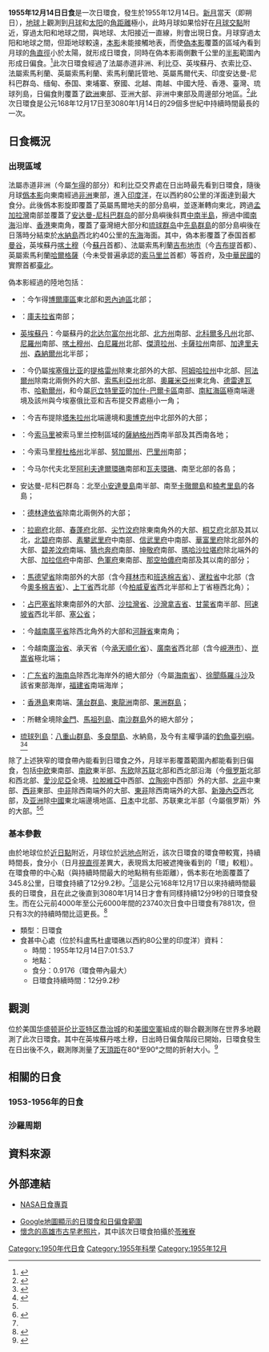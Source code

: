 {{NoteTA
|G1=Toponym
}}
{{Infobox Solar eclipse
| Year        = 1955
| Month       = 12
| Day         = 14
| Type        = 日環食
| Image       = SE1955Dec14A.png
| Image size  = 200px
| Image intro = 1955年12月14日日環食路徑圖
  <!--   日食資料   -->
| Gamma       = 0.4266
| Mag         = 0.9176
| Saros       = 141
| Saros total = 70
| Saros seq   = 20
  <!--     食甚     -->
| Duration    = 12分9.2秒
| Location    = {{link-en|科盧馬杜盧環礁|Kolhumadulu Atoll}}以西約80公里的[[印度洋|印度洋]]
| Coords      = {{coord|2|5.0|N|72|12.5|E}}
| Width       = 345.8公里
  <!--   開始時間   -->
| Partial     = 
| Start type  = 
| Centre      = 
| Greatest    = 7:01:53.7
  <!--     倒數     -->
| hour        = 7
| minute      = 1
| second      = 53.7
| Duration_s  = 
}}
'''1955年12月14日日食'''是一次日環食，發生於1955年12月14日。[[新月|新月]]當天（即朔日），[[地球|地球]]上觀測到[[月球|月球]]和[[太阳|太阳]]的[[角距離|角距離]]極小，此時月球如果恰好在[[月球交點|月球交點]]附近，穿過太阳和地球之間，與地球、太阳接近一直線，則會出現日食。月球穿過太阳和地球之間，但距地球較遠，[[本影|本影]]未能接觸地表，而使[[偽本影|偽本影]]覆蓋的區域內看到月球的[[角直徑|角直徑]]小於太陽，就形成日環食，同時在偽本影兩側數千公里的[[半影|半影]]範圍內形成日偏食。<ref name="astron">{{cite web|author=樊忠玉|title=日（月）食|url=http://www.astron.ac.cn/bencandy-51-1630-1.htm|publisher=中国天文科普网|accessdate=2016-04-14|archive-date=2014-09-17|archive-url=https://web.archive.org/web/20140917080048/http://www.astron.ac.cn/bencandy-51-1630-1.htm|dead-url=no}}</ref>此次日環食經過了法屬赤道非洲、利比亞、英埃蘇丹、衣索比亞、法屬索馬利蘭、英屬索馬利蘭、索馬利蘭託管地、英屬馬爾代夫、印度安达曼-尼科巴群岛、缅甸、泰国、柬埔寨、寮國、北越、南越、中國大陸、香港、臺灣、琉球列島，日偏食則覆蓋了[[欧洲|欧洲]]東部、亚洲大部、非洲中東部及周邊部分地區。<ref name="NASAGIF">{{cite web|author=Fred Espenak|title=Annular Solar Eclipse of 1955 Dec 14|url=http://eclipse.gsfc.nasa.gov/SEplot/SEplot1951/SE1955Dec14A.GIF|publisher=NASA Eclipse Web Site|accessdate=2016-04-14|archive-date=2020-10-25|archive-url=https://web.archive.org/web/20201025000227/https://eclipse.gsfc.nasa.gov/SEplot/SEplot1951/SE1955Dec14A.GIF|dead-url=no}}{{en}}</ref>此次日環食是公元168年12月17日至3080年1月14日的29個多世紀中持續時間最長的一次。

== 日食概況 ==
=== 出現區域 ===
法屬赤道非洲（今屬[[乍得|乍得]]的部分）和利比亞交界處在日出時最先看到日環食，隨後月球[[僞本影|僞本影]]向東南經過[[非洲|非洲]]東部，進入[[印度洋|印度洋]]，在{{link-en|科盧馬杜盧環礁|Kolhumadulu Atoll}}以西約80公里的洋面達到最大食分。此後僞本影旋即覆蓋了英屬馬爾地夫的部分島嶼，並逐漸轉向東北，跨過[[孟加拉灣|孟加拉灣]]南部並覆蓋了[[安达曼-尼科巴群岛|安达曼-尼科巴群岛]]的部分島嶼後斜貫[[中南半島|中南半島]]，擦過中國[[南海|南海]]沿岸、[[香港|香港]]東南角，覆蓋了臺灣絕大部分和[[琉球群岛|琉球群岛]]中[[先島群島|先島群島]]的部分島嶼後在日落時分結束於[[水納島_(宮古群島)|水納島]]西北約40公里的[[东海|东海]]海面。其中，偽本影覆蓋了泰国首都[[曼谷|曼谷]]，英埃蘇丹[[喀土穆|喀土穆]]（今[[苏丹共和国|蘇丹]]首都）、法屬索馬利蘭[[吉布地市|吉布地市]]（今[[吉布提|吉布提]]首都）、英屬索馬利蘭[[哈爾格薩|哈爾格薩]]（今未受普遍承認的[[索马里兰|索马里兰]]首都）等首府，及[[中華民國|中華民國]]的實際首都[[臺北市|臺北]]。

偽本影經過的陸地包括：
*{{flag|法屬赤道非洲}}：今乍得[[博爾庫區|博爾庫區]]東北部和[[恩內迪區|恩內迪區]]北部；
*{{flag|Kingdom of Libya|name=利比亞}}：[[庫夫拉省|庫夫拉省]]南部；
*{{flagicon|UK}}{{flagicon|EGY|1952}} [[英埃蘇丹|英埃蘇丹]]：今屬蘇丹的[[北达尔富尔州|北达尔富尔州]]北部、[[北方州|北方州]]南部、[[北科爾多凡州|北科爾多凡州]]北部、[[尼羅州|尼羅州]]南部、[[喀土穆州|喀土穆州]]、[[白尼羅州|白尼羅州]]北部、[[傑濟拉州|傑濟拉州]]、[[卡薩拉州|卡薩拉州]]南部、[[加達里夫州|加達里夫州]]、[[森納爾州|森納爾州]]北半部；
*{{flag|Ethiopian Empire|name=衣索比亞}}：今仍屬[[埃塞俄比亚|埃塞俄比亚]]的[[提格雷州|提格雷州]]除東北部外的大部、[[阿姆哈拉州|阿姆哈拉州]]中北部、[[阿法爾州|阿法爾州]]除南北兩側外的大部、[[索馬利亞州|索馬利亞州]]北部、[[奧羅米亞州|奧羅米亞州]]東北角、[[德雷達瓦|德雷達瓦]]市、[[哈勒爾州|哈勒爾州]]，和今屬[[厄立特里亚|厄立特里亚]]的[[加什-巴爾卡區|加什-巴爾卡區]]南部、[[南紅海區|南紅海區]]極南端邊境及該州與今埃塞俄比亚和吉布提交界處極小一角；
*{{flag|French Somaliland}}：今吉布提除[[塔朱拉州|塔朱拉州]]北端邊境和[[奧博克州|奧博克州]]中北部外的大部；
*{{flag|British Somaliland}}：今[[索马里|索马里]]被索马里兰控制區域的[[薩納格州|薩納格州]]西南半部及其西南各地；
*{{flagicon|ITA}} {{link-en|索馬利蘭託管地|Trust Territory of Somaliland}}：今索马里[[穆杜格州|穆杜格州]]北半部、[[努加爾州|努加爾州]]、[[巴里州|巴里州]]南部；
*{{flag|MDV|1953|name=英屬馬爾地夫}}：今马尔代夫北至[[阿利夫達爾環礁|阿利夫達爾環礁]]南部和[[瓦夫環礁|瓦夫環礁]]、南至{{link-en|胡瓦杜環礁|Huvadhu Atoll}}北部的各島；
*{{IND}}安达曼-尼科巴群岛：北至[[小安達曼島|小安達曼島]]南半部、南至[[卡徹爾島|卡徹爾島]]和[[楠考里島|楠考里島]]的各島；
*{{MMR-1948}}：[[德林達依省|德林達依省]]除南北兩側外的大部；
*{{THA}}：[[拉廊府|拉廊府]]北部、[[春蓬府|春蓬府]]北部、[[尖竹汶府|尖竹汶府]]除東南角外的大部、[[桐艾府|桐艾府]]北部及其以北，[[北碧府|北碧府]]南部、[[素攀武里府|素攀武里府]]中南部、[[信武里府|信武里府]]中南部、[[華富里府|華富里府]]除北部外的大部、[[碧差汶府|碧差汶府]]南端、[[猜也奔府|猜也奔府]]南部、[[坤敬府|坤敬府]]南部、[[瑪哈沙拉堪府|瑪哈沙拉堪府]]除北端外的大部、[[加拉信府|加拉信府]]中南部、[[色軍府|色軍府]]東南部、[[那空拍儂府|那空拍儂府]]南部及其以南的部分；
*{{KHM}}：[[馬德望省|馬德望省]]除南部外的大部（含今[[拜林市|拜林市]]和[[班迭棉吉省|班迭棉吉省]]）、[[暹粒省|暹粒省]]中北部（含今[[奧多棉吉省|奧多棉吉省]]）、[[上丁省|上丁省]]西北部（今[[柏威夏省|柏威夏省]]西北半部和上丁省極西北角）；
*{{flag|Kingdom of Laos|name=寮國}}：[[占巴塞省|占巴塞省]]除東南部外的大部、[[沙拉灣省|沙拉灣省]]、[[沙灣拿吉省|沙灣拿吉省]]、[[甘蒙省|甘蒙省]]南半部、[[阿速坡省|阿速坡省]]西北半部、[[塞公省|塞公省]]；
*{{VDVN}}：今[[越南|越南]][[廣平省|廣平省]]除西北角外的大部和[[河靜省|河靜省]]東南角；
*{{RVN}}：今越南[[廣治省|廣治省]]、承天省（今[[承天順化省|承天順化省]]）、[[廣南省|廣南省]]西北部（含今[[峴港市|峴港市]]）、[[崑嵩省|崑嵩省]]極北端；
*{{CHNML}}：[[广东省|广东省]]的[[海南岛|海南岛]]除西北海岸外的絕大部分（今屬[[海南省|海南省]]）、[[徐聞縣|徐聞縣]][[羅斗沙|羅斗沙]]及該省東部海岸，[[福建省|福建省]]南端海岸；
*{{HKG-1955}}：[[香港島|香港島]]東南端、[[蒲台群島|蒲台群島]]、[[東龍洲|東龍洲]]南部、[[果洲群島|果洲群島]]；
*{{TWN}}：所轄全境除[[金門縣|金門]]、[[馬祖列島|馬祖列島]]、[[南沙群島|南沙群島]]外的絕大部分；
*{{flagicon|JPN|ryukyu}} [[琉球列島美國民政府|琉球列島]]：[[八重山群島|八重山群島]]、[[多良間島|多良間島]]、水納島，及今有主權爭議的[[釣魚臺列嶼|釣魚臺列嶼]]。<ref>{{cite web|author=Fred Espenak|title=Annular Solar Eclipse of 1955 Dec 14 - Google Maps and Solar Eclipse Paths|url=http://eclipse.gsfc.nasa.gov/SEgoogle/SEgoogle1951/SE1955Dec14Agoogle.html|publisher=NASA Eclipse Web Site|accessdate=2016-04-14|archive-date=2020-10-23|archive-url=https://web.archive.org/web/20201023201643/https://eclipse.gsfc.nasa.gov/SEgoogle/SEgoogle1951/SE1955Dec14Agoogle.html|dead-url=no}}{{en}}</ref><ref>{{cite web|author=Xavier M. Jubier|title=Eclipse Annulaire de Soleil du 14 décembre 1955 - Cartographie Interactive Google (1955 December 14 Annular Solar Eclipse - Interactive Google Map)|url=http://xjubier.free.fr/site_pages/solar_eclipses/xSE_GoogleMap3.php?Ecl=+19551214|accessdate=2016-04-14|archive-date=2016-10-25|archive-url=https://web.archive.org/web/20161025033055/http://xjubier.free.fr/site_pages/solar_eclipses/xSE_GoogleMap3.php?Ecl=+19551214|dead-url=no}}{{fr}}{{en}}</ref>

除了上述狹窄的環食帶內能看到日環食之外，月球半影覆蓋範圍內都能看到日偏食，包括[[中欧|中欧]]東南部、[[南欧|南欧]]東半部、[[东欧|东欧]]除[[苏联|苏联]]北部和西北部沿海（今[[俄罗斯|俄罗斯]]北部和西北部、[[愛沙尼亞|愛沙尼亞]]全境、[[拉脫維亞|拉脫維亞]]中西部、[[立陶宛|立陶宛]]中西部）外的大部、[[北部非洲|北非]]中東部、[[西部非洲|西非]]東部、[[中部非洲|中非]]除西南端外的大部、[[东部非洲|東非]]除西南端外的大部、[[新幾內亞|新幾內亞]]西北部，及[[亚洲|亚洲]]除[[中國|中國]]東北端邊境地區、[[日本|日本]]中北部、苏联東北半部（今屬俄罗斯）外的大部。<ref name="NASAGIF"/><ref>{{cite web|author=Fred Espenak|title=Catalog of Solar Eclipses (1901 to 2000)|url=http://eclipse.gsfc.nasa.gov/SEcat5/SE1901-2000.html|publisher=NASA Eclipse Web Site|accessdate=2016-04-14|archive-date=2008-08-29|archive-url=https://web.archive.org/web/20080829151131/http://eclipse.gsfc.nasa.gov/SEcat5/SE1901-2000.html|dead-url=no}}{{en}}</ref>

=== 基本參數 ===
由於地球位於[[近日點和遠日點|近日點]]附近，月球位於[[远地点|远地点]]附近，該次日環食的環食帶較寬，持續時間長，食分小（日月[[視直徑|視直徑]]差異大，表現爲太阳被遮掩後看到的「環」較粗）。在環食帶的中心點（與持續時間最大的地點稍有些距離），僞本影在地面覆蓋了345.8公里，日環食持續了12分9.2秒。<ref name="NASAGIF"/>這是公元168年12月17日以來持續時間最長的日環食，且在此之後直到3080年1月14日才會有同樣持續12分9秒的日環食發生。而在公元前4000年至公元6000年間的23740次日食中日環食有7881次，但只有3次的持續時間比這更長。<ref>{{cite web|title=Annular Solar Eclipses with Durations Exceeding 11m 00s: -3999 to 6000|url=http://eclipse.gsfc.nasa.gov/SEcatmax/SE-3999-6000MaxA.html|publisher=NASA Eclipse Web Site|accessdate=2016-04-14|archive-date=2019-06-10|archive-url=https://web.archive.org/web/20190610155328/https://eclipse.gsfc.nasa.gov/SEcatmax/SE-3999-6000MaxA.html|dead-url=no}}{{en}}</ref>
{{NoteUTC}}

* 類型：日環食
* 食甚中心處（位於科盧馬杜盧環礁以西約80公里的印度洋）資料：
** 時間：1955年12月14日7:01:53.7
** 地點：{{coord|2|5.0|N|72|12.5|E}}
** 食分：0.9176（環食帶內最大）
** 日環食持續時間：12分9.2秒

== 觀測 ==
位於美国[[华盛顿哥伦比亚特区|华盛顿哥伦比亚特区]][[喬治城_(華盛頓哥倫比亞特區)|喬治城]]的{{link-en|喬治城大學天文台|Georgetown University Astronomical Observatory}}和[[美國空軍|美國空軍]]組成的聯合觀測隊在世界多地觀測了此次日環食。其中在英埃蘇丹喀土穆，日出時日偏食階段已開始，日環食發生在日出後不久，觀測隊測量了[[天球坐标系统#地平緯度|天頂距]]在80°至90°之間的折射大小。<ref>{{cite web|title=MEASUREMENTS OF THE SUN'S LIMB FOR THE DETERMINATION OF REFRACTION BETWEEN 80 DEGREES AND 90 DEGREES ZENITH DISTANCE|work=GEORGETOWN COLL WASHINGTON D C OBSERVATORY|author=DE KORT, JULES|url=http://oai.dtic.mil/oai/oai?verb=getRecord&metadataPrefix=html&identifier=AD0250928|date=1960-09-30|accessdate=2016-04-19|archive-url=https://web.archive.org/web/20160428030745/http://oai.dtic.mil/oai/oai?verb=getRecord&metadataPrefix=html&identifier=AD0250928|archive-date=2016-04-28|dead-url=yes}}{{en}}</ref>

== 相關的日食 ==
=== 1953-1956年的日食 ===
{{Solar eclipse set 1953-1956}}

=== 沙羅周期 ===
{{Solar Saros series 141}}

== 資料來源 ==
{{reflist}}

== 外部連結 ==
{{日食主題}}
* [http://eclipse.gsfc.nasa.gov/solar.html NASA日食專頁]{{Wayback|url=http://eclipse.gsfc.nasa.gov/solar.html |date=20190108200537 }}{{en}}
{{Solar eclipse NASA reference|1951/SE1955Dec14A}}
* [http://xjubier.free.fr/site_pages/solar_eclipses/xSE_GoogleMap3.php?Ecl=+19551214 Google地圖顯示的日環食和日偏食範圍]{{Wayback|url=http://xjubier.free.fr/site_pages/solar_eclipses/xSE_GoogleMap3.php?Ecl=+19551214 |date=20161025033055 }}{{fr}}{{en}}
* [http://www.mesotw.com/?viewthread-19722 懷念的高雄市古早老照片]{{Wayback|url=http://www.mesotw.com/?viewthread-19722 |date=20161026174623 }}，其中該次日環食拍攝於[[苓雅寮|苓雅寮]]

{{Solar eclipses
|nature=日環食
|previous=[[1955年6月20日日食|1955年6月20日日食]]
|natureprevious=日全食
|next=[[1956年6月8日日食|1956年6月8日日食]]
|naturenext=日全食
|previoussamenature=[[1954年12月25日日食|1954年12月25日日食]]
|nextsamenature=[[1957年4月30日日食|1957年4月30日日食]]
}}
{{日食}}

[[Category:1950年代日食|Category:1950年代日食]]
[[Category:1955年科學|Category:1955年科學]]
[[Category:1955年12月|Category:1955年12月]]